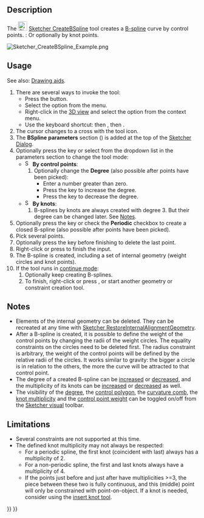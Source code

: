 <languages/>

{{Docnav
|[[Sketcher_CreateArcSlot|Arc slot]]
|[[Sketcher_CreatePeriodicBSpline|Periodic B-spline by control points]]
|[[Sketcher_Workbench|Sketcher]]
|IconL=Sketcher_CreateArcSlot.svg
|IconR=Sketcher_CreatePeriodicBSpline.svg
|IconC=Workbench_Sketcher.svg
}}

{{GuiCommand
|Name=Sketcher CreateBSpline
|MenuLocation=Sketch → Sketcher geometries → Create B-spline
|Workbenches=[[Sketcher_Workbench|Sketcher]]
|Shortcut={{KEY|G}} {{KEY|B}} {{KEY|B}}
|Version=0.17
|SeeAlso=[[Sketcher_CreatePeriodicBSpline|Sketcher CreatePeriodicBSpline]]
}}

==Description==

The [[Image:Sketcher_CreateBSpline.svg|24px]] [[Sketcher_CreateBSpline|Sketcher CreateBSpline]] tool creates a [[B-Splines|B-spline]] curve by control points. {{Version|1.0}}: Or optionally by knot points.

[[Image:Sketcher_CreateBSpline_Example.png]]
{{Caption|B-spline curve (white) defined by 5 control points.<br>
The control polygon (green) connects the control points (marked with dark yellow weight circles).<br>
The number 3 (green, without brackets) in the center refers to the [[Sketcher_BSplineIncreaseDegree#Description|degree]] of the B-spline.<br>
The numbers (1) and (4) (green, in round brackets) refer to the [[Sketcher_BSplineDecreaseKnotMultiplicity#Description|multiplicity]] of the knot points.<br>
The numbers [1.00] (green, in square brackets) refer to the weights of the control points.}}

==Usage==

See also: [[Sketcher_Workbench#Drawing_aids|Drawing aids]].

# There are several ways to invoke the tool:
#* Press the {{Button|[[Image:Sketcher_CreateBSpline.svg|16px]] [[Sketcher_CreateBSpline|B-spline by control points]]}} button.
#* Select the {{MenuCommand|Sketcher → Sketcher geometries → [[Image:Sketcher_CreateBSpline.svg|16px]] Create B-spline}} option from the menu.
#* Right-click in the [[3D_view|3D view]] and select the {{MenuCommand|[[Image:Sketcher_CreateBSpline.svg|16px]] Create B-spline}} option from the context menu. {{Version|1.0}}
#* Use the keyboard shortcut: {{KEY|G}} then {{KEY|B}}, then {{KEY|B}}.
# The cursor changes to a cross with the tool icon.
# The '''BSpline parameters''' section ({{Version|1.0}}) is added at the top of the [[Sketcher_Dialog|Sketcher Dialog]].
# Optionally press the {{KEY|M}} key or select from the dropdown list in the parameters section to change the tool mode:
#* [[Image:Sketcher_CreateBSpline.svg|16px]] '''By control points''':
#*# Optionally change the '''Degree''' (also possible after points have been picked):
#*#* Enter a number greater than zero.
#*#* Press the {{KEY|U}} key to increase the degree.
#*#* Press the {{KEY|J}} key to decrease the degree.
#* [[Image:Sketcher_CreateBSplineByInterpolation.svg|16px]] '''By knots''': {{Version|1.0}}
#*# B-splines by knots are always created with degree 3. But their degree can be changed later. See [[#Notes|Notes]].
# Optionally press the {{KEY|R}} key or check the '''Periodic''' checkbox to create a closed B-spline (also possible after points have been picked). {{Version|1.0}}
# Pick several points.
# Optionally press the {{KEY|F}} key before finishing to delete the last point. {{Version|1.0}}
# Right-click or press {{KEY|Esc}} to finish the input.
# The B-spline is created, including a set of internal geometry (weight circles and knot points).
# If the tool runs in [[Sketcher_Workbench#Continue_modes|continue mode]]:
## Optionally keep creating B-splines.
## To finish, right-click or press {{KEY|Esc}}, or start another geometry or constraint creation tool.

==Notes==

* Elements of the internal geometry can be deleted. They can be recreated at any time with [[Sketcher_RestoreInternalAlignmentGeometry|Sketcher RestoreInternalAlignmentGeometry]].
* After a B-spline is created, it is possible to define the weight of the control points by changing the radii of the weight circles. The equality constraints on the circles need to be deleted first. The radius constraint is arbitrary, the weight of the control points will be defined by the relative radii of the circles. It works similar to gravity: the bigger a circle is in relation to the others, the more the curve will be attracted to that control point.
* The degree of a created B-spline can be [[Sketcher_BSplineIncreaseDegree|increased]] or [[Sketcher_BSplineDecreaseDegree|decreased]], and the multiplicity of its knots can be [[Sketcher_BSplineIncreaseKnotMultiplicity|increased]] or [[Sketcher_BSplineIncreaseKnotMultiplicity|decreased]] as well.
* The visibility of the [[Sketcher_BSplineDegree|degree]], the [[Sketcher_BSplinePolygon|control polygon]], the [[Sketcher_BSplineComb|curvature comb]], the [[Sketcher_BSplineKnotMultiplicity|knot multiplicity]] and the [[Sketcher_BSplinePoleWeight|control point weight]] can be toggled on/off from the [[Sketcher_Workbench#Sketcher visual|Sketcher visual]] toolbar.

==Limitations==

* Several constraints are not supported at this time.
* The defined knot multiplicity may not always be respected:
** For a periodic spline, the first knot (coincident with last) always has a multiplicity of 2.
** For a non-periodic spline, the first and last knots always have a multiplicity of 4.
** If the points just before and just after have multiplicities >=3, the piece between these two is fully continuous, and this (middle) point will only be constrained with point-on-object. If a knot is needed, consider using the [[Sketcher_BSplineInsertKnot|insert knot tool]].


{{Docnav
|[[Sketcher_CreateArcSlot|Arc slot]]
|[[Sketcher_CreatePeriodicBSpline|Periodic B-spline by control points]]
|[[Sketcher_Workbench|Sketcher]]
|IconL=Sketcher_CreateArcSlot.svg
|IconR=Sketcher_CreatePeriodicBSpline.svg
|IconC=Workbench_Sketcher.svg
}}

{{Sketcher_Tools_navi{{#translation:}}}}
{{Userdocnavi{{#translation:}}}}